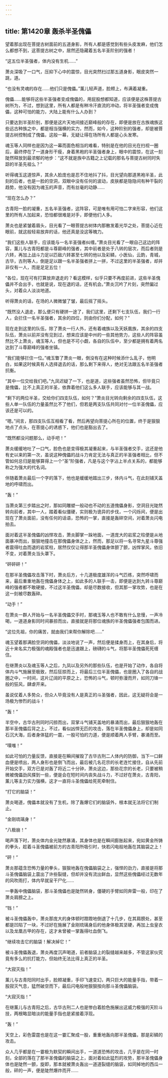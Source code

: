 ```yaml
---
---
---
```

title: 第1420章 轰杀半圣傀儡
---



望着那出现在菩提古树面前的五道身影，所有人都是感觉到有些头皮发麻，他们怎么都想不到，这菩提古树之中，居然还隐藏着五名半圣阶别的强者！

“这五位半圣强者，体内没有生机……”

萧炎深吸了一口气，压抑下心中的震惊，目光突然扫过那五道身影，眼皮突然一跳，道。

“也没有灵魂的存在……他们只是傀儡。”薰儿轻声道，脸颊上，布满着凝重。

傀儡……能够将这些半圣强者变成傀儡的，用屁股想都知道，应该便是这株菩提古树所为，不过，想到这里，所有人都是有种冷汗直流的冲动，将半圣强者变成傀儡，这种可怕的能力，大陆上能有什么人办到？

只要达到半圣阶别，那便是这片天地间接近巅峰般的存在，即便是放在古族魂族这些远古种族之中，都是相当强横的实力，然而，如今，这种阶别的强者，却是被菩提古树控制成了傀儡，这般一幕，无疑让得在场所有人都是心头发寒。

魂玉等人同样也是因为这一幕而面色相当的难看，特别是在他的目光在扫视一圈后，最终停在了一道身形干瘦，身着黑袍的半圣强者身上，眼中的震惊，在这一刻陡然释放到最浓郁的地步：“这不就是族中古籍之上记载的那名与菩提古树同时失踪的半圣先祖么？”

听得魂玉这道惊声，其余人脸庞也是忍不住地抖了抖，目光望向那道黑袍半圣，此刻的后者，也是一脸的空洞，双眼中没有任何的波动，皮肤都是隐隐间有种干裂的趋势，他没有因为魂玉的声音，而有丝毫的动静……

“现在怎么办？”

古青阳一脸的凝重，五名半圣强者，这阵容，可是唯有用可怕二字来形容，他们这里的所有人加起来，恐怕都很难是对手，即便他们人多。

萧炎也是紧皱着眉头，目光看了一眼菩提古树体内那散发着光华之处，菩提心近在眼前，就这般轻易放弃的话，他还真是没这等魄力。

“我们这些人联手，应该能与一名半圣强者纠缠。”萧炎目光看了一眼自己这边的阵容，薰儿与古青阳都是斗尊巅峰的强者，其中前者是处于八转的层次，而后者则是六转，再加上战斗力足以匹敌六转甚至七转的他以及彩鳞，小医仙，云韵，青城，古华，古刑等人，倒是足以跟一名半圣强者拼上一拼，不过这里的半圣强者，却并非仅有一人，而是足足五位！

“各位，现在可有打算放弃退走的？看这模样，似乎只要不再度前进，这些半圣傀儡并不会出手，也就是说，现在退的话，还有机会。”萧炎沉吟了片刻，突然偏过头，对着众人淡淡地道。

听得萧炎的话，在场的人微微皱了皱，最后摇了摇头。

“既然没人退走，那么便只有硬拼一途了，我们这里，还剩下七支队伍，我们一行人，会拦住一名半圣强者，其余的四位，则由你们分配，如何？”

现在走到这里的队伍，除了萧炎一行人外，还有着魂族以及天妖凰族，其余的四支队伍，萧炎以前并没有见到过，想来应该是中州的一些其他势力，这些人的阵容虽然比不上萧炎，魂玉等人，但也是不可小觑，各自的队伍中，至少都是拥有着两名达到了斗尊巅峰的强者坐镇。

“我们能够拦住一位。”魂玉瞥了萧炎一眼，倒没有在这种时候添什么乱子，他明白，如果这时候真有人选择退去的话，那么剩下来得人，绝对无法跟五名半圣强者抗衡。

“其中一位交给我们吧。”九凤迟疑了一下，也是道，这些强者虽然恐怖，但毕竟只是傀儡，比不上真正的半圣，依靠着他们这么多人联手，应该能够与其一战。

“剩下的两位半圣，交给你们四支队伍，如何？”萧炎目光转向剩余的四支队伍，这些人单一队伍的力量虽然比不了他们，但若是两支队伍共同对付一位半圣傀儡，应该还是可以的。

“嗯。”间言，那四支队伍互相看了看，然后再望向菩提心所在的位置，终于是狠狠地点了点头，在菩提心的诱惑下，他们也是豁出去了。

“既然都没问题那么，动手吧！”

萧炎缓缓地吐了一口气，脸色也是变得极其凝重起来，与半圣强者交手，这还是他有史以来的第一次，虽说这种傀儡的战斗力肯定无法与真正的半圣强者相比，但不管如何总归是能够算得上一个“圣”阶强者，凡是与这个字沾上半点关系的，都能够称之为强大的代名词。

伴随着萧炎最后一个字的落下，他也是缓缓地踏出三步，体内斗气，在此刻铺天盖地的呼啸而出。

“轰！”

当萧炎第三步踏出之时，那如同雕塑一般动也不动的五道傀儡身影，空洞目光陡然转向前者，其中一人，踏着看似僵硬，实则极为诡异的步伐，一个闪烁间，便是出现在了萧炎面前，没有任何的话语，恐怖的一掌，直接是轰碎空间，对着萧炎闪电拍去。

面对着这半圣傀儡的凶悍攻击，萧炎脚掌一跺地面，一道庞大的岩浆之柱便是从地面暴冲而出，狠狠地撞击在那傀儡身体之上，然而，那足以将一名寻常九星斗尊强者震得吐血而退的岩浆柱，居然仅仅让得那半圣傀儡身体颤了颤，凶悍掌风，依旧不变，对着萧炎当头罩下。

“砰砰砰！”

在那半圣傀儡攻击落下时，萧炎后方，十几道极度雄浑的斗气匹练，突然呼啸而来，最后重重地轰在傀儡身体之上，如此多的人联手一击，即便是达到九转斗尊巅峰的强者都不敢硬接，不过这半圣傀儡，却是尽数接收，但其那一掌攻势，也是在这一刻被尽数轰碎。

“动手！”

在萧炎一群人开始与一名半圣傀儡交手时，那魂玉等人也不敢有什么怠慢，一声冷喝，一道道身影同时间暴掠而出，直接就是将那位魂族的半圣傀儡强者包围而进。

“这位先祖，你的痛苦，就由我们来帮你解除吧……”

魂玉望着那满脸空洞的傀儡，淡淡地说了一声，然后便是揉身而上，在其身后，将近十来名实力极强的魂殿强者也是迅速跟上，磅礴的斗气，将那半圣傀儡死死缠住。

在继萧炎以及魂玉等人之后，九凤以及另外的那些队伍，也是开始了动作，各自将体内斗气施展至极致，然后狂掠而上，将最后三位半圣傀儡，也是圈入了各自的战圈之中，一时间，这片辽阔的平原之上，恐怖的斗气，顿时弥漫而开，如同刀锋一般的狂风，肆虐开来。

虽说仗着人多势众，但众人毕竟没有人是真正的斗圣强者，因此，这无疑将会是一场极为惨烈的战斗！

“轰！”

半空中，古华古刑同时闪掠而出，双掌斗气铺天盖地的暴涌而出，最后狠狠地轰在那半圣傀儡后背之上，不过，看似凶悍无匹的攻击，落在半圣傀儡身上，却是如同石沉大海，后者身体猛的一震，一股可怕的力道，便是顺着两人手臂，暴涌而至。

“噗嗤！”

如此可怕的力量反馈，直接是在瞬间摧毁了古华古刑二人体内的防御，当下一口鲜血便是喷出，两人身形也是倒飞而出，最后被几名花宗的长老连忙接住，自从先前开始交手，双方已是对轰了将近二十分钟，萧炎这边，那些花宗的长老，只要被稍微被傀儡劲风搽到一些，便是会在短时间内丧失战斗力，不过好在萧炎，古青阳，薰儿等主力实力强横，这才一直将斗圣傀儡给死死牵制住。

“打它的脑袋！”

萧炎喝道，傀儡本就没有了生机，除了轰爆它们的脑袋外，根本就无法将它们制止。

“金刚琉璃身！”

“八极崩！”

喝声落下时，萧炎体内金光陡然暴涌，其身体也是在瞬间膨胀起来，宛如黄金所铸的拳头，趁着斗圣傀儡被前方的古青阳所吸引时，快若闪电般地轰在其脑袋之上！

“砰！”

萧炎那蕴含恐怖力量的拳头，狠狠地轰在傀儡脑袋之上，强悍的劲力，直接是将那斗圣傀儡脑袋上震出了许些裂缝，但却并没有流出鲜血，显然这些傀儡经过无数年的风吹雨打，体内早就呈干尸化……

一拳轰中傀儡脑袋，那斗圣傀儡也是陡然转身，僵硬的手臂如同奔雷一般，印在了萧炎肩膀之上。

“铛！”

被斗圣傀儡轰中，萧炎那庞大的身体顿时蹬蹬地倒退了十几步，在其肩膀处，甚至都是凹陷了一块，不过好在施展了金刚琉璃身后的他身体极其坚硬，再加上虫皇衣以及龙凰古甲的存在，这才未曾被一掌轰得吐血倒飞。

“继续攻击它的脑袋！解决掉它！”

被斗圣傀儡轰退，萧炎再度沉声喝道，前者脑袋上的裂缝越来越多，不管这家伙究竟有多么的抗打能力，但始终无法比得上真正的半圣。

“大寂灭指！”

薰儿与古青阳同时出手，脸颊凝重，手印飞速变幻，两只巨大的能量手指，带着一股寂灭气息，猛然破空而下，最后闪电般地狠狠按向那斗圣傀儡脑袋。

“大寂灭指！”

在继薰儿与古青阳之后，古华古刑二人也是惨白着脸色施展出这威力极强的天阶斗技，两根略显暗淡的能量手指也是紧接着浮现。

“轰！”

天空上，彩色雷霆也是在这一霎汇聚成一股，重重地轰向那半圣傀儡，那是彩鳞的攻击。

众人几乎都是在一霎极为默契的瞬间出手，一道道恐怖的攻击，几乎是在同一时刻，全部的落在了那半圣傀儡的脑袋之上，面对着如此猛烈的攻势，那半圣傀儡身体也是陡然一颤，旋即，那本就被萧炎轰出一道道裂缝的脑袋，如同掉地的西瓜一般，砰的一声，便是陡然爆炸而开……